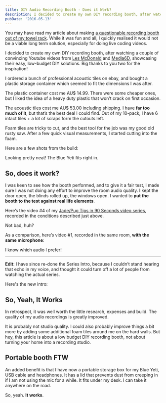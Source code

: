```yaml
---
title: DIY Audio Recording Booth - Does it Work?
description: I decided to create my own DIY recording booth, after watching a couple of convincing Youtube videos. Was that worth the time and effort?
pubDate: '2016-05-13'
---
```


<IntroText>

You may have read my article about making [a questionable recording booth out of my towel rack](/articles/my-very-first-screencast). While it was fun and all, I quickly realised it would not be a viable long term solution, especially for doing live coding videos.

</IntroText>

I decided to create my own DIY recording booth, after watching a couple of convincing Youtube videos from [Les McDonald](https://www.youtube.com/watch?v=UTeUeRxAS7M) and [Media6D](https://www.youtube.com/watch?v=rWgLCPaOAzo), showcasing their easy, low-budget DIY solutions. Big thanks to you two for the inspiration!

I ordered a bunch of professional acoustic tiles on ebay, and bought a plastic storage container which seemed to fit the dimensions I was after.

The plastic container cost me AU$ 14.99. There were some cheaper ones, but I liked the idea of a heavy duty plastic that won’t crack on first occasion.

The acoustic tiles cost me AU$ 53.00 including shipping. I have **far too much of it**, but that’s the best deal I could find. Out of my 10-pack, I have 6 intact tiles + a lot of scraps form the cutouts left.

Foam tiles are tricky to cut, and the best tool for the job was my good old rusty saw. After a few quick visual measurements, I started cutting into the foam.

Here are a few shots from the build:

<CaptionImage
  src="/src/assets/images/articles/diy-audio-recording-booth/booth-build-1.webp"
  alt="DIY recording booth creation"
/>
<CaptionImage
  src="/src/assets/images/articles/diy-audio-recording-booth/booth-build-2.webp"
  alt="DIY recording booth creation"
/>
<CaptionImage
  src="/src/assets/images/articles/diy-audio-recording-booth/booth-build-3.webp"
  alt="DIY recording booth creation"
/>
<CaptionImage
  src="/src/assets/images/articles/diy-audio-recording-booth/booth-build-4.webp"
  alt="DIY recording booth creation"
/>
<CaptionImage
  src="/src/assets/images/articles/diy-audio-recording-booth/booth-build-5.webp"
  alt="DIY recording booth creation"
/>

Looking pretty neat! The Blue Yeti fits right in.

## So, does it work?

I was keen to see how the booth performed, and to give it a fair test, I made sure I was not doing any effort to improve the room audio quality. I kept the door open, the blinds rolled up, the windows open. I wanted to **put the booth to the test against real life elements**.

Here’s the video #4 of my [Jade/Pug Tips in 90 Seconds video series](https://www.youtube.com/watch?v=YQmjATWJhfQ&list=PLHrxuCR-0CcSWiMuLf58iuIsNlP549-Sk), recorded in the conditions described just above.

<YouTubeVideo id="uK7yoq2gRRw" />

Not bad, huh?

As a comparison, here’s video #1, recorded in the same room, **with the same microphone**:

<YouTubeVideo id="YQmjATWJhfQ" />

I know which audio I prefer!

---

**Edit**: I have since re-done the Series Intro, because I couldn’t stand hearing that echo in my voice, and thought it could turn off a lot of people from watching the actual series.

Here's the new intro:

<YouTubeVideo id="JqCs1pdmf9o" />

## So, Yeah, It Works

In retrospect, it was well worth the little research, expenses and build. The quality of my audio recordings is greatly improved.

It is probably not studio quality. I could also probably improve things a bit more by adding some additional foam tiles around me on the hard walls. But hey, this article is about a low budget DIY recording booth, not about turning your home into a recording studio.

## Portable booth FTW

An added benefit is that I have now a portable storage box for my Blue Yeti, USB cable and headphones. It has a lid that prevents dust from creeping in if I am not using the mic for a while. It fits under my desk. I can take it anywhere on the road.

So, yeah. **It works**.
